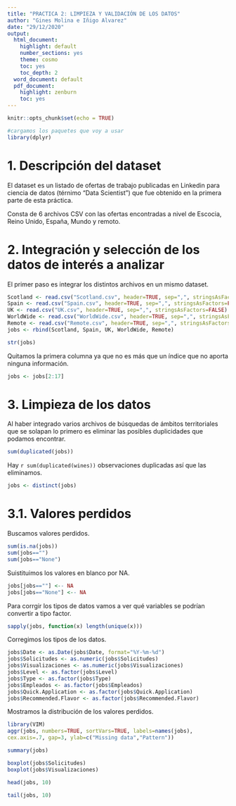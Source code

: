 ```yaml
---
title: "PRACTICA 2: LIMPIEZA Y VALIDACIÓN DE LOS DATOS"
author: "Gines Molina e Iñigo Alvarez"
date: "29/12/2020"
output:
  html_document:
    highlight: default
    number_sections: yes
    theme: cosmo
    toc: yes
    toc_depth: 2
  word_document: default
  pdf_document:
    highlight: zenburn
    toc: yes
---
```


```r
knitr::opts_chunk$set(echo = TRUE)
```

```r
#cargamos los paquetes que voy a usar
library(dplyr)
```

# 1. Descripción del dataset

El dataset es un listado de ofertas de trabajo publicadas en Linkedin para ciencia de datos (térnimo "Data Scientist") que fue obtenido en la primera parte de esta práctica.

Consta de 6 archivos CSV con las ofertas encontradas a nivel de Escocia, Reino Unido, España, Mundo y remoto.

# 2. Integración y selección de los datos de interés a analizar

El primer paso es integrar los distintos archivos en un mismo dataset.

```r
Scotland <- read.csv("Scotland.csv", header=TRUE, sep=",", stringsAsFactors=FALSE)
Spain <- read.csv("Spain.csv", header=TRUE, sep=",", stringsAsFactors=FALSE)
UK <- read.csv("UK.csv", header=TRUE, sep=",", stringsAsFactors=FALSE)
WorldWide <- read.csv("WorldWide.csv", header=TRUE, sep=",", stringsAsFactors=FALSE)
Remote <- read.csv("Remote.csv", header=TRUE, sep=",", stringsAsFactors=FALSE)
jobs <- rbind(Scotland, Spain, UK, WorldWide, Remote)
```

```r
str(jobs)
```

Quitamos la primera columna ya que no es más que un índice que no aporta ninguna información.

```r
jobs <- jobs[2:17]
```

# 3. Limpieza de los datos

Al haber integrado varios archivos de búsquedas de ámbitos territoriales que se solapan lo primero es eliminar las posibles duplicidades que podamos encontrar.

```r
sum(duplicated(jobs))
```

Hay `r sum(duplicated(wines))` observaciones duplicadas así que las eliminamos.

```r
jobs <- distinct(jobs)
```

# 3.1. Valores perdidos

Buscamos valores perdidos.
```r
sum(is.na(jobs))
sum(jobs=="")
sum(jobs=="None")
```

Suistituimos los valores en blanco por NA.

```r
jobs[jobs==""] <-- NA
jobs[jobs=="None"] <-- NA
```

Para corrgir los tipos de datos vamos a ver qué variables se podrían convertir a tipo factor.
```r
sapply(jobs, function(x) length(unique(x)))
```


Corregimos los tipos de los datos.
```r
jobs$Date <- as.Date(jobs$Date, format="%Y-%m-%d")
jobs$Solicitudes <- as.numeric(jobs$Solicitudes)
jobs$Visualizaciones <- as.numeric(jobs$Visualizaciones)
jobs$Level <- as.factor(jobs$Level)
jobs$Type <- as.factor(jobs$Type)
jobs$Empleados <- as.factor(jobs$Empleados)
jobs$Quick.Application <- as.factor(jobs$Quick.Application)
jobs$Recommended.Flavor <- as.factor(jobs$Recommended.Flavor)
```

Mostramos la distribución de los valores perdidos.
```r
library(VIM)
aggr(jobs, numbers=TRUE, sortVars=TRUE, labels=names(jobs),
cex.axis=.7, gap=3, ylab=c("Missing data","Pattern"))
```

```r
summary(jobs)
```

```r
boxplot(jobs$Solicitudes)
boxplot(jobs$Visualizaciones)
```


```r
head(jobs, 10)
```

```r
tail(jobs, 10)
```

